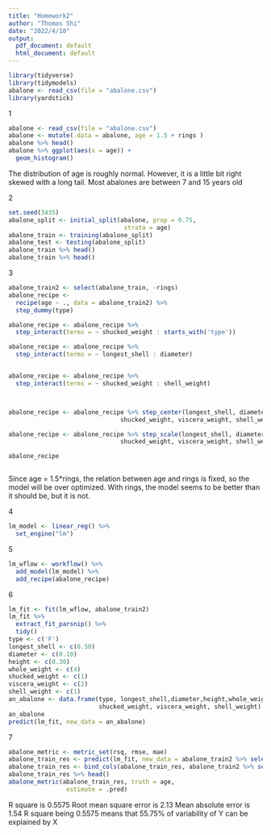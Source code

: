 ---
title: "Homework2"
author: "Thomas Shi"
date: "2022/4/10"
output:
  pdf_document: default
  html_document: default
---

```{r setup, include=FALSE}
library(tidyverse)
library(tidymodels)
abalone <- read_csv(file = "abalone.csv")
library(yardstick)
```

1

```{r, echo = T}
abalone <- read_csv(file = "abalone.csv")
abalone <- mutate(.data = abalone, age = 1.5 + rings )
abalone %>% head()
abalone %>% ggplot(aes(x = age)) +
  geom_histogram()
```
The distribution of age is roughly normal. However, it is a little bit right skewed with a long tail. Most abalones are between 7 and 15 years old



2

```{r, echo = T}
set.seed(3435)
abalone_split <- initial_split(abalone, prop = 0.75,
                                strata = age)
abalone_train <- training(abalone_split)
abalone_test <- testing(abalone_split)
abalone_train %>% head()
abalone_train %>% head()
```

3

```{r, echo = T}
abalone_train2 <- select(abalone_train, -rings)
abalone_recipe <- 
  recipe(age ~ ., data = abalone_train2) %>%
  step_dummy(type)

abalone_recipe <- abalone_recipe %>%
  step_interact(terms = ~ shucked_weight : starts_with('type'))

abalone_recipe <- abalone_recipe %>%
  step_interact(terms = ~ longest_shell : diameter)


abalone_recipe <- abalone_recipe %>%
  step_interact(terms = ~ shucked_weight : shell_weight)



abalone_recipe <- abalone_recipe %>% step_center(longest_shell, diameter, height, whole_weight,
                               shucked_weight, viscera_weight, shell_weight)

abalone_recipe <- abalone_recipe %>% step_scale(longest_shell, diameter, height, whole_weight,
                               shucked_weight, viscera_weight, shell_weight)

abalone_recipe



```
Since age = 1.5*rings, the relation between age and rings is fixed, so the model will be over optimized.
With rings, the model seems to be better than it should be, but it is not.

4

```{r, echo = T}
lm_model <- linear_reg() %>% 
  set_engine("lm")
```

5

```{r, echo = T}
lm_wflow <- workflow() %>% 
  add_model(lm_model) %>% 
  add_recipe(abalone_recipe)
```

6
```{r, echo = T}
lm_fit <- fit(lm_wflow, abalone_train2)
lm_fit %>% 
  extract_fit_parsnip() %>% 
  tidy()
type <- c('F')
longest_shell <- c(0.50)
diameter <- c(0.10)
height <- c(0.30)
whole_weight <- c(4)
shucked_weight <- c(1)
viscera_weight <- c(2)
shell_weight <- c(1)
an_abalone <- data.frame(type, longest_shell,diameter,height,whole_weight,
                         shucked_weight, viscera_weight, shell_weight)
an_abalone
predict(lm_fit, new_data = an_abalone)

```

7

```{r, echo = T}
abalone_metric <- metric_set(rsq, rmse, mae)
abalone_train_res <- predict(lm_fit, new_data = abalone_train2 %>% select(-age))
abalone_train_res <- bind_cols(abalone_train_res, abalone_train2 %>% select(age))
abalone_train_res %>% head()
abalone_metric(abalone_train_res, truth = age, 
                estimate = .pred)

```
R square is 0.5575
Root mean square error is 2.13
Mean absolute error is 1.54
R square being 0.5575 means that 55.75% of variability of Y can be explained by X
